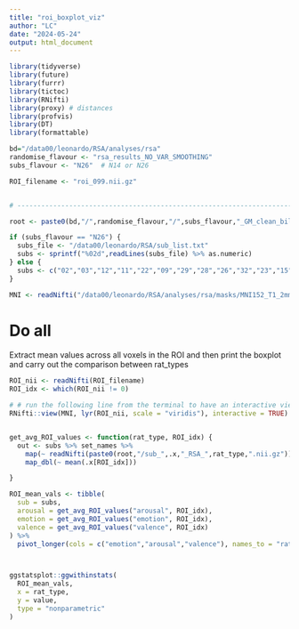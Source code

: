 ```yaml
---
title: "roi_boxplot_viz"
author: "LC"
date: "2024-05-24"
output: html_document
---
```


```r
library(tidyverse)
library(future)
library(furrr)
library(tictoc)
library(RNifti)
library(proxy) # distances
library(profvis)
library(DT)
library(formattable)

bd="/data00/leonardo/RSA/analyses/rsa"
randomise_flavour <- "rsa_results_NO_VAR_SMOOTHING"
subs_flavour <- "N26"  # N14 or N26

ROI_filename <- "roi_099.nii.gz"


# --------------------------------------------------------------------------

root <- paste0(bd,"/",randomise_flavour,"/",subs_flavour,"_GM_clean_bilat")

if (subs_flavour == "N26") {
  subs_file <- "/data00/leonardo/RSA/sub_list.txt"
  subs <- sprintf("%02d",readLines(subs_file) %>% as.numeric)  
} else {
  subs <- c("02","03","12","11","22","09","29","28","26","32","23","15","20","19")  
}

MNI <- readNifti("/data00/leonardo/RSA/analyses/rsa/masks/MNI152_T1_2mm_brain.nii.gz")

```



# Do all 
Extract mean values across all voxels in the ROI and then 
print the boxplot and carry out the comparison between rat_types
```r

ROI_nii <- readNifti(ROI_filename)
ROI_idx <- which(ROI_nii != 0)

# # run the following line from the terminal to have an interactive view
RNifti::view(MNI, lyr(ROI_nii, scale = "viridis"), interactive = TRUE)


get_avg_ROI_values <- function(rat_type, ROI_idx) {
  out <- subs %>% set_names %>% 
    map(~ readNifti(paste0(root,"/sub_",.x,"_RSA_",rat_type,".nii.gz")) ) %>% 
    map_dbl(~ mean(.x[ROI_idx]))

}

ROI_mean_vals <- tibble(
  sub = subs,
  arousal = get_avg_ROI_values("arousal", ROI_idx),
  emotion = get_avg_ROI_values("emotion", ROI_idx),
  valence = get_avg_ROI_values("valence", ROI_idx)
) %>% 
  pivot_longer(cols = c("emotion","arousal","valence"), names_to = "rat_type")



ggstatsplot::ggwithinstats(
  ROI_mean_vals,
  x = rat_type,
  y = value,
  type = "nonparametric"
)

```











